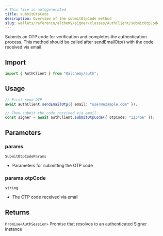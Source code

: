 ```yaml
---
# This file is autogenerated
title: submitOtpCode
description: Overview of the submitOtpCode method
slug: wallets/reference/alchemy/signer/classes/AuthClient/submitOtpCode
---
```


Submits an OTP code for verification and completes the authentication process.
This method should be called after sendEmailOtp() with the code received via email.

## Import

```ts
import { AuthClient } from "@alchemy/auth";
```

## Usage

```ts
// First send OTP
await authClient.sendEmailOtp({ email: "user@example.com" });

// Then submit the code received via email
const signer = await authClient.submitOtpCode({ otpCode: "123456" });
```

## Parameters

### params

`SubmitOtpCodeParams`

- Parameters for submitting the OTP code

### params.otpCode

`string`

- The OTP code received via email

## Returns

`Promise<AuthSession>`
Promise that resolves to an authenticated Signer instance
